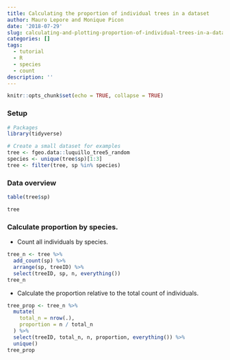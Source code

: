 ```yaml
---
title: Calculating the proportion of individual trees in a dataset
author: Mauro Lepore and Monique Picon
date: '2018-07-29'
slug: calculating-and-plotting-proportion-of-individual-trees-in-a-dataset
categories: []
tags:
  - tutorial
  - R
  - species
  - count
description: ''
---
```


```r
knitr::opts_chunk$set(echo = TRUE, collapse = TRUE)
```

### Setup

```r
# Packages
library(tidyverse)

# Create a small dataset for examples
tree <- fgeo.data::luquillo_tree5_random
species <- unique(tree$sp)[1:3]
tree <- filter(tree, sp %in% species)
```

### Data overview

```r
table(tree$sp)

tree
```

### Calculate proportion by species.

* Count all individuals by species.

```r
tree_n <- tree %>% 
  add_count(sp) %>% 
  arrange(sp, treeID) %>% 
  select(treeID, sp, n, everything())
tree_n
```

* Calculate the proportion relative to the total count of individuals.

```r
tree_prop <- tree_n %>% 
  mutate(
    total_n = nrow(.),
    proportion = n / total_n
  ) %>% 
  select(treeID, total_n, n, proportion, everything()) %>% 
  unique() 
tree_prop
```

